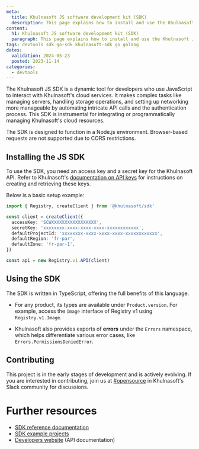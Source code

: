 ```yaml
---
meta:
  title: Khulnasoft JS software development kit (SDK)
  description: This page explains how to install and use the Khulnasoft JS software development kit (SDK)
content:
  h1: Khulnasoft JS software development kit (SDK)
  paragraph: This page explains how to install and use the Khulnasoft JS software development kit (SDK)
tags: devtools sdk go-sdk khulnasoft-sdk go golang
dates:
  validation: 2024-05-23
  posted: 2023-11-14
categories:
  - devtools
---
```


The Khulnasoft JS SDK is a dynamic tool for developers who use JavaScript to interact with Khulnasoft's cloud services. It makes complex tasks like managing servers, handling storage operations, and setting up networking more manageable by automating intricate API calls and the authentication process. This SDK is instrumental for integrating or programmatically managing Khulnasoft's cloud resources.

<Message type="important">
  The SDK is designed to function in a Node.js environment. Browser-based requests are not supported due to CORS restrictions.
</Message>

## Installing the JS SDK

To use the SDK, you need an access key and a secret key for the Khulnasoft API. Refer to Khulnasoft's [documentation on API keys](/identity-and-access-management/iam/how-to/create-api-keys/) for instructions on creating and retrieving these keys.

Below is a basic setup example:

```ts
import { Registry, createClient } from '@khulnasoft/sdk'

const client = createClient({
  accessKey: 'SCWXXXXXXXXXXXXXXXXX',
  secretKey: 'xxxxxxxx-xxxx-xxxx-xxxx-xxxxxxxxxxxx',
  defaultProjectId: 'xxxxxxxx-xxxx-xxxx-xxxx-xxxxxxxxxxxx',
  defaultRegion: 'fr-par',
  defaultZone: 'fr-par-1',
})

const api = new Registry.v1.API(client)
```

## Using the SDK

The SDK is written in TypeScript, offering the full benefits of this language. 

* For any product, its types are available under `Product.version`. For example, access the `Image` interface of Registry v1 using `Registry.v1.Image`.

* Khulnasoft also provides exports of **errors** under the `Errors` namespace, which helps differentiate various error cases, like `Errors.PermissionsDeniedError`.

## Contributing

This project is in the early stages of development and is actively evolving. If you are interested in contributing, join us at [#opensource](https://khulnasoft-community.slack.com/app_redirect?channel=opensource) in Khulnasoft's Slack community for discussions.

# Further resources
* [SDK reference documentation](https://khulnasoft.github.io/khulnasoft-sdk-js)
* [SDK example projects](https://github.com/khulnasoft/khulnasoft-sdk-js/tree/main/examples)
* [Developers website](https://www.khulnasoft.com/en/developers/) (API documentation)